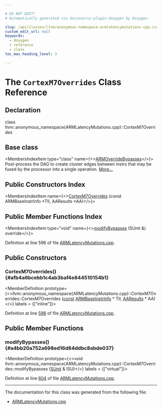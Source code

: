 ```yaml
---

# DO NOT EDIT!
# Automatically generated via docusaurus-plugin-doxygen by Doxygen.

slug: /api/classes/llvm/anonymous-namespace-armlatencymutations-cpp-/cortexm7overrides
custom_edit_url: null
keywords:
  - doxygen
  - reference
  - class
toc_max_heading_level: 3

---
```





# The `CortexM7Overrides` Class Reference

<DoxygenPage pluginConfig={pluginConfig}>



## Declaration

<CodeBlock>class llvm::anonymous_namespace{ARMLatencyMutations.cpp}::CortexM7Overrides</CodeBlock>

## Base class

<MembersIndex>

<MembersIndexItem
  type="class"
  name={<><a href="/docs/api/classes/llvm/armoverridebypasses">ARMOverrideBypasses</a></>}>
Post-process the DAG to create cluster edges between instrs that may be fused by the processor into a single operation. <a href="/docs/api/classes/llvm/armoverridebypasses/#details">More...</a>
</MembersIndexItem>

</MembersIndex>

## Public Constructors Index

<MembersIndex>

<MembersIndexItem
  name={<><a href="#afb4a6bcebb1c4ab3baf4e844510154b1">CortexM7Overrides</a> (const ARMBaseInstrInfo &#42;TII, AAResults &#42;AA)</>}>
</MembersIndexItem>

</MembersIndex>

## Public Member Functions Index

<MembersIndex>

<MembersIndexItem
  type="void"
  name={<><a href="#a4bb20a752a698ed16d84ddbc8abde037">modifyBypasses</a> (SUnit &amp;) override</>}>
</MembersIndexItem>

</MembersIndex>


Definition at line 596 of file <a href="/docs/api/files/lib/lib/target/lib/target/arm/armlatencymutations-cpp">ARMLatencyMutations.cpp</a>.

<SectionDefinition>

## Public Constructors

### CortexM7Overrides() {#afb4a6bcebb1c4ab3baf4e844510154b1}

<MemberDefinition
  prototype={<>llvm::anonymous&#95;namespace&#123;ARMLatencyMutations.cpp&#125;::CortexM7Overrides::CortexM7Overrides (<a href="/docs/api/files/lib/lib/target/lib/target/aarch64/aarch64promoteconstant-cpp/#a90f8350fecae261c25be85d38b451bff">const</a> <a href="/docs/api/classes/llvm/armbaseinstrinfo">ARMBaseInstrInfo</a> &#42; TII, <a href="/docs/api/classes/llvm/aaresults">AAResults</a> &#42; AA)</>}
  labels = {["inline"]}>

Definition at line <a href="/docs/api/files/lib/lib/target/lib/target/arm/armlatencymutations-cpp/#l00598">598</a> of file <a href="/docs/api/files/lib/lib/target/lib/target/arm/armlatencymutations-cpp">ARMLatencyMutations.cpp</a>.
</MemberDefinition>

</SectionDefinition>

<SectionDefinition>

## Public Member Functions

### modifyBypasses() {#a4bb20a752a698ed16d84ddbc8abde037}

<MemberDefinition
  prototype={<>void llvm::anonymous&#95;namespace&#123;ARMLatencyMutations.cpp&#125;::CortexM7Overrides::modifyBypasses (<a href="/docs/api/classes/llvm/sunit">SUnit</a> &amp; ISU)</>}
  labels = {["virtual"]}>

Definition at line <a href="/docs/api/files/lib/lib/target/lib/target/arm/armlatencymutations-cpp/#l00604">604</a> of file <a href="/docs/api/files/lib/lib/target/lib/target/arm/armlatencymutations-cpp">ARMLatencyMutations.cpp</a>.
</MemberDefinition>

</SectionDefinition>

<hr/>

The documentation for this class was generated from the following file:

<ul>
<li><a href="/docs/api/files/lib/lib/target/lib/target/arm/armlatencymutations-cpp">ARMLatencyMutations.cpp</a></li>
</ul>

</DoxygenPage>
